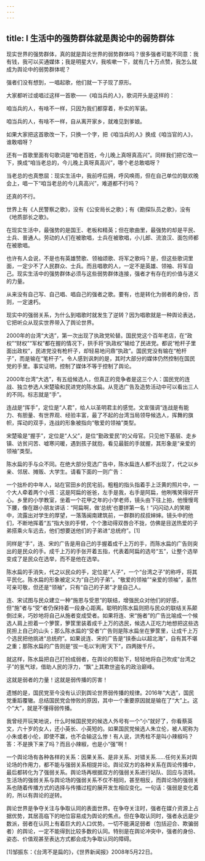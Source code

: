 ```yaml
---
---
---
```

title: Ⅰ 生活中的强势群体就是舆论中的弱势群体
---

现实世界的强势群体，真的就是舆论世界的弱势群体吗？很多强者可能不同意：我有钱，我可以买通媒体；我是明星大V，我咳嗽一下，就有几十万点赞，我怎么就成为舆论中的弱势群体呢？

强者们没有想到，一唱起歌，他们就一下子现了原形。

大家都听过或唱过这样一首歌——《咱当兵的人》，歌词开头是这样的：


咱当兵的人，有啥不一样，只因为我们都穿着，朴实的军装。

咱当兵的人，有啥不一样，自从离开家乡，就难见到爹娘。


如果大家把这首歌改一下，只换一个字，把《咱当兵的人》换成《咱当官的人》，谁敢唱呀？

还有一首歌里面有句歌词是“咱老百姓，今儿晚上真呀真高兴”。同样我们把它改一下，换成“咱当老总的，今儿晚上真呀真高兴”，哪个老总敢唱呀？

当老总的也真憋屈：现实生活中，我前呼后拥，呼风唤雨，但在自己单位的联欢晚会上，唱一下“咱当老总的今儿真高兴”，难道都不行吗？

还真的不行。

世界上有《人民警察之歌》，没有《公安局长之歌》；有《勘探队员之歌》，没有《地质部长之歌》。

在现实生活中，最强势的是国王、老板和精英；但在歌曲里，最强势的却是平民、士兵、普通人。劳动的人们在被歌唱，士兵在被歌唱，小儿郎、流浪汉、面包师都在被歌唱。

也许有人会说，不是也有英雄赞歌、领袖颂歌、将军之歌吗？是，但这些歌词里面，一定少不了人民群众、士兵。而且唱歌的人，一定不是英雄、领袖、将军自己。现实生活中的强势群体必须与这些弱势群体连接，强者才有存在的价值与道义的力量。

从来没有自己写、自己唱、唱自己的强者之歌。要有，也是转化为弱者的身份，否则，一定速朽。

现实中的强弱关系，为什么到唱歌时就发生了逆转？因为唱歌就是一种舆论表达，它把听众从现实世界带入了舆论世界。

2000年的台湾“大选”，第一次出现了执政党轮替。国民党这个百年老店，在“政权”“财权”“军权”都在握的情况下，拱手将“执政权”输给了民进党。都说“枪杆子里面出政权”，民进党没有枪杆子，却轻易地问鼎“执政”。国民党没有输在“枪杆子”，而是输在“笔杆子”。令人感到讽刺的是，其时大部分的媒体仍然控制在国民党的手里。事实证明，控制了媒体不等于控制了舆论。

2000年台湾“大选”，有五组候选人，但真正的竞争者是这三个人：国民党的连战、独立参选人宋楚瑜和民进党的陈水扁。从竞选广告及造势活动中可以看出三人的不同。标志就是“手”。

连战是“挥手”，定位是“人君”，给人以圣明君主的感觉。文宣强调“连战是有能力、有胆量、有世界观、经验丰富，最了不起的台湾当局领导候选人，挥舞的旗帜，挥动的双手，连战的形象被指向“敬爱的领袖”类型。

宋楚瑜是“握手”，定位是“人父”，是位“勤政爱民”的父母官。只见他下基层、走乡镇、访贫问苦、嘘寒问暖，遇到孩子就抱，看见最脏的手就握，其形象是“亲爱的领袖”类型。

陈水扁的手与众不同。在绝大部分竞选广告中，陈水扁连人都不出现了，代之以乡亲、邻居、摊贩、大学生。请看下面的一则广告：


一个拙朴的中年人，站在官田乡的民宅前。粗粗的指头指着手上泛黄的照片中，一个大人牵着两个小孩：这是阿扁的爸爸，左手是我，右手是阿扁，他咧嘴笑得好开心。乡里的小学教室，坐着一个花甲之年的小学老师，镜头由下往上拍，他慢慢弯下腰，像在跟小朋友讲话：“阿扁啊，做‘总统’也要拼第一名！”闪闪动人的笑眼中，流露出对学生的厚望，一落落闽南建筑前，一群群的叔叔婶婶。镜头中的他们，不断地挥着“五”指大张的手臂，个个激动得双唇合不拢，仿佛是目送热爱的子弟搭乘火车远去，他们想要送他们的子弟进“总统府”。[1]


同样是“手”，连、宋的广告是用自己的手握着成千上万的手，而陈水扁的广告则突出的是民众的手。成千上万的手张开着五指，代表着阿扁的选号“五”，让整个选举变成了是民众在选举，而不是他在选举。

陈水扁的手消失，代之以民众的手，定位是“人子”，一个“台湾之子”的称呼，将其平民化。陈水扁的形象被定义为“自己的子弟”。“敬爱的领袖”“亲爱的领袖”，虽然可亲可敬，但还是“领袖”，只有“自己的子弟”才是自己人。

连、宋试图与民众建立一种“施恩与受恩”的联结，增强民众对他们的好感，但“施”者与“受”者仍保持着一段身心距离。聪明的陈水扁则把与民众的联结关系颠倒过来，巧妙地将自己从施者变成受者。如果将连、宋“施者”的广告比喻成一个候选人肩上担着一个箩筐，箩筐里装着成千上万的选民，候选人正吃力地想把这些选民担上自己的山头；那么陈水扁的“受者”广告则是陈水扁坐在箩筐里，让成千上万个选民把他挑进“总统府”。如果说连、宋的广告是“挟泰山以超北海”，自有其不堪之重；那陈水扁的广告则是“拔一毛以‘利用’天下”，四两拨千斤。

就这样，陈水扁把自己打扮成弱者，在舆论的帮助下，轻轻地将自己吹成“台湾之子”的氢气球，借助人民的浮力，“飘”上其欺世盗名的政治巅峰。

这就是弱者的力量！这就是弱传播的厉害！

遗憾的是，国民党至今没有认识到舆论世界弱传播的规律。2016年“大选”，国民党重蹈覆辙。总结国民党会惨败的原因，其中一个重要原因就是输在了“大”上。这个“大”，就是不懂得弱传播。

我曾经开玩笑地说，什么时候国民党的候选人外号有一个“小”就好了，你看蔡英文，六十岁的女人，还小英长、小英短的。如果国民党候选人朱立伦，被人昵称为小朱或者小伦，即使不赢，也不会输这么惨！有人说，洪秀柱不是叫小辣椒吗？答：不是换下来了吗？而且小辣椒，也是小“强”啊！

一个舆论场有各种各样的关系：因果关系、是非关系、对错关系……任何关系对舆论场的作用力，都不能与强弱关系相提并论。舆论双方的各种关系在舆论传播中，最后都转化为了强弱关系。舆论场再根据双方的强弱关系进行站队、回应与流转。生活场的强弱关系与舆论场的强弱关系不仅不相同，甚至相反，而舆论场的强弱关系也随着传播方式的选择与传播过程的展开发生相应变化。一句话：强弱是变化着的，所以有舆论的逆转。

舆论世界是争夺关注与争取认同的表面世界。在争夺关注时，强者在媒介资源上占据优势，其居高临下的地位容易成为舆论的焦点。但在争取认同时，强者永远是少数派，弱者在认同上有着巨大的人口优势。一切不能满足弱者（包括迎合、欺骗弱者）的舆论，一定不能得到比较多数的认同。特别是在舆论冲突中，强者的身份、姿态、价值观甚至表达方式都会成为争取认同的障碍。

[1]邹振东：《台湾不是扁的》，《世界新闻报》2008年5月22日。